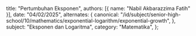   title: "Pertumbuhan Eksponen",
  authors: [{ name: "Nabil Akbarazzima Fatih" }],
  date: "04/02/2025",
  alternates: {
    canonical:
      "/id/subject/senior-high-school/10/mathematics/exponential-logarithm/exponential-growth",
  },
  subject: "Eksponen dan Logaritma",
  category: "Matematika",
};
